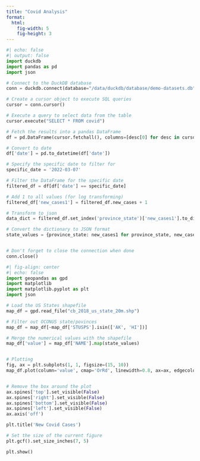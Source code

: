 ```yaml
---
title: "Covid Analysis"
format: 
  html:
    fig-width: 5
    fig-height: 3
---
```


```python
#| echo: false
#| output: false
import duckdb
import pandas as pd
import json

# Connect to the DuckDB database
conn = duckdb.connect(database="/data/duckdb/database/demo-datasets.db", read_only=False)

# Create a cursor object to execute SQL queries
cursor = conn.cursor()

# Execute a query to select data from the table
cursor.execute("SELECT * FROM covid")

# Fetch the results into a pandas DataFrame
df = pd.DataFrame(cursor.fetchall(), columns=[desc[0] for desc in cursor.description])

# Convert to date
df['date'] = pd.to_datetime(df['date'])

# Specify the specific date to filter for
specific_date = '2022-03-07'

# Filter the DataFrame for the specific date
filtered_df = df[df['date'] == specific_date]

# Add 1 to all values (for log transforming)
filtered_df['new_cases1'] = filtered_df.new_cases + 1

# Transform to json
data_dict = filtered_df.set_index('province_state')['new_cases1'].to_dict()

# Convert the dictionary to JSON format
state_values = {province_state: new_cases1 for province_state, new_cases1 in data_dict.items()}


# Don't forget to close the connection when done
conn.close()
```


```python
#| fig-align: center
#| echo: false
import geopandas as gpd
import matplotlib
import matplotlib.pyplot as plt
import json

# Load the US States shapefile
map_df = gpd.read_file("cb_2018_us_state_20m.shp")

# Filter out OCONUS state/povinces
map_df = map_df[~map_df['STUSPS'].isin(['AK', 'HI'])]

# Merge the numerical values with the shapefile
map_df['value'] = map_df['NAME'].map(state_values)


# Plotting
fig, ax = plt.subplots(1, 1, figsize=(15, 10))
map_df.plot(column='value', cmap='OrRd', linewidth=0.8, ax=ax, edgecolor='0.8', legend=True, norm=matplotlib.colors.LogNorm(vmin=filtered_df.new_cases1.min(), vmax=filtered_df.new_cases1.max()))


# Remove the box around the plot
ax.spines['top'].set_visible(False)
ax.spines['right'].set_visible(False)
ax.spines['bottom'].set_visible(False)
ax.spines['left'].set_visible(False)
ax.axis('off')

plt.title('New Covid Cases')

# Set the size of the current figure
plt.gcf().set_size_inches(7, 5)

plt.show()
```